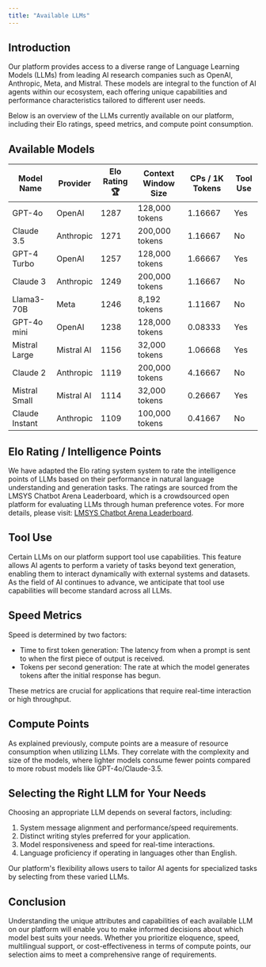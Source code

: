 ```yaml
---
title: "Available LLMs"
---
```


## Introduction

Our platform provides access to a diverse range of Language Learning Models (LLMs) from leading AI research companies such as OpenAI, Anthropic, Meta, and Mistral. These models are integral to the function of AI agents within our ecosystem, each offering unique capabilities and performance characteristics tailored to different user needs.

Below is an overview of the LLMs currently available on our platform, including their Elo ratings, speed metrics, and compute point consumption.

## Available Models

| Model Name    | Provider   | Elo Rating 🏆 | Context Window Size | CPs / 1K Tokens | Tool Use |
| ------------- | ---------- | ------------- | ------------------- | --------------- | -------- |
| GPT-4o        | OpenAI     | 1287          | 128,000 tokens      | 1.16667         | Yes      |
| Claude 3.5    | Anthropic  | 1271          | 200,000 tokens      | 1.16667         | No       |
| GPT-4 Turbo   | OpenAI     | 1257          | 128,000 tokens      | 1.66667         | Yes      |
| Claude 3      | Anthropic  | 1249          | 200,000 tokens      | 1.16667         | No       |
| Llama3-70B    | Meta       | 1246          | 8,192 tokens        | 1.11667         | No       |
| GPT-4o mini   | OpenAI     | 1238          | 128,000 tokens      | 0.08333         | Yes      |
| Mistral Large | Mistral AI | 1156          | 32,000 tokens       | 1.06668         | Yes      |
| Claude 2      | Anthropic  | 1119          | 200,000 tokens      | 4.16667         | No       |
| Mistral Small | Mistral AI | 1114 | 32,000 tokens | 0.26667 | Yes |
| Claude Instant | Anthropic | 1109 | 100,000 tokens | 0.41667 | No |

## Elo Rating / Intelligence Points

We have adapted the Elo rating system system to rate the intelligence points of LLMs based on their performance in natural language understanding and generation tasks. The ratings are sourced from the LMSYS Chatbot Arena Leaderboard, which is a crowdsourced open platform for evaluating LLMs through human preference votes. For more details, please visit: [LMSYS Chatbot Arena Leaderboard](https://chat.lmsys.org/?leaderboard).

## Tool Use

Certain LLMs on our platform support tool use capabilities. This feature allows AI agents to perform a variety of tasks beyond text generation, enabling them to interact dynamically with external systems and datasets. As the field of AI continues to advance, we anticipate that tool use capabilities will become standard across all LLMs.

## Speed Metrics

Speed is determined by two factors:

- Time to first token generation: The latency from when a prompt is sent to when the first piece of output is received.
- Tokens per second generation: The rate at which the model generates tokens after the initial response has begun.

These metrics are crucial for applications that require real-time interaction or high throughput.

## Compute Points

As explained previously, compute points are a measure of resource consumption when utilizing LLMs. They correlate with the complexity and size of the models, where lighter models consume fewer points compared to more robust models like GPT-4o/Claude-3.5.

## Selecting the Right LLM for Your Needs

Choosing an appropriate LLM depends on several factors, including:

1. System message alignment and performance/speed requirements.
2. Distinct writing styles preferred for your application.
3. Model responsiveness and speed for real-time interactions.
4. Language proficiency if operating in languages other than English.

Our platform's flexibility allows users to tailor AI agents for specialized tasks by selecting from these varied LLMs.

## Conclusion

Understanding the unique attributes and capabilities of each available LLM on our platform will enable you to make informed decisions about which model best suits your needs. Whether you prioritize eloquence, speed, multilingual support, or cost-effectiveness in terms of compute points, our selection aims to meet a comprehensive range of requirements.
